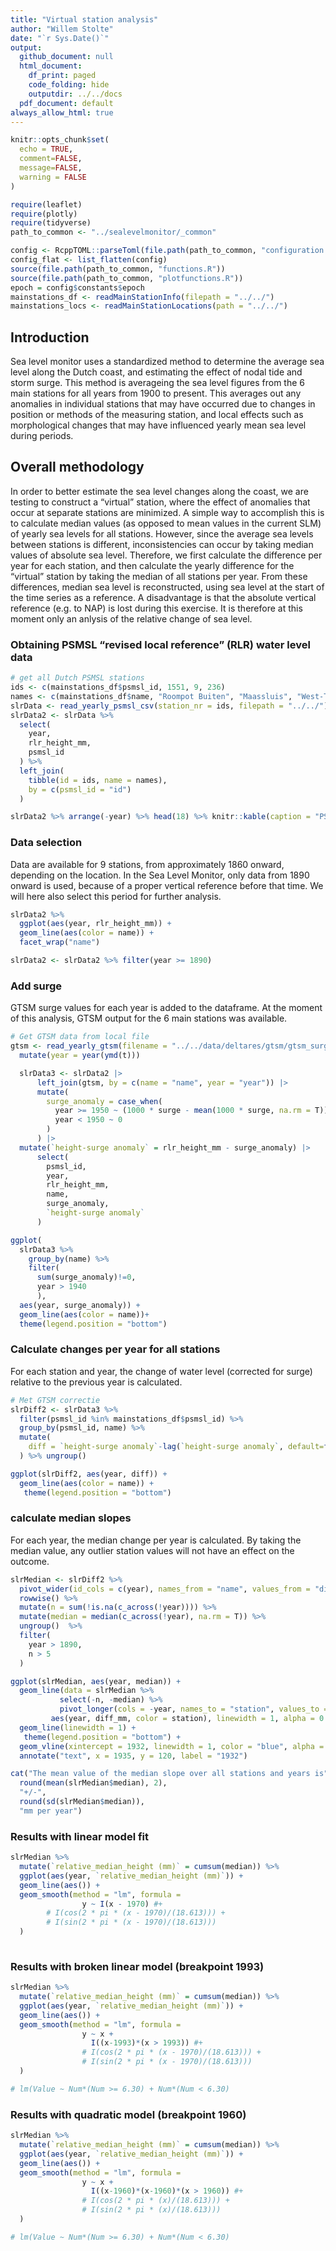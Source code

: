 ```yaml
---
title: "Virtual station analysis"
author: "Willem Stolte"
date: "`r Sys.Date()`"
output:
  github_document: null
  html_document:
    df_print: paged
    code_folding: hide
    outputdir: ../../docs
  pdf_document: default
always_allow_html: true
---
```



```r

knitr::opts_chunk$set(
  echo = TRUE,
  comment=FALSE,
  message=FALSE,
  warning = FALSE
)

require(leaflet)
require(plotly)
require(tidyverse)
path_to_common <- "../sealevelmonitor/_common"

config <- RcppTOML::parseToml(file.path(path_to_common, "configuration.TOML"))
config_flat <- list_flatten(config)
source(file.path(path_to_common, "functions.R"))
source(file.path(path_to_common, "plotfunctions.R"))
epoch = config$constants$epoch
mainstations_df <- readMainStationInfo(filepath = "../../")
mainstations_locs <- readMainStationLocations(path = "../../")
```

## Introduction

Sea level monitor uses a standardized method to determine the average sea level along the Dutch coast, and estimating the effect of nodal tide and storm surge. This method is averageing the sea level figures from the 6 main stations for all years from 1900 to present. This averages out any anomalies in individual stations that may have occurred due to changes in position or methods of the measuring station, and local effects such as morphological changes that may have influenced yearly mean sea level during periods.

## Overall methodology

In order to better estimate the sea level changes along the coast, we are testing to construct a "virtual" station, where the effect of anomalies that occur at separate stations are minimized. A simple way to accomplish this is to calculate median values (as opposed to mean values in the current SLM) of yearly sea levels for all stations. However, since the average sea levels between stations is different, inconsistencies can occur by taking median values of absolute sea level. Therefore, we first calculate the difference per year for each station, and then calculate the yearly difference for the "virtual" station by taking the median of all stations per year. From these differences, median sea level is reconstructed, using sea level at the start of the time series as a reference. A disadvantage is that the absolute vertical reference (e.g. to NAP) is lost during this exercise. It is therefore at this moment only an anlysis of the relative change of sea level.  


### Obtaining PSMSL "revised local reference" (RLR) water level data



```r
# get all Dutch PSMSL stations
ids <- c(mainstations_df$psmsl_id, 1551, 9, 236)
names <- c(mainstations_df$name, "Roompot Buiten", "Maassluis", "West-Terschelling")
slrData <- read_yearly_psmsl_csv(station_nr = ids, filepath = "../../")
slrData2 <- slrData %>%
  select(
    year,
    rlr_height_mm,
    psmsl_id
  ) %>%
  left_join(
    tibble(id = ids, name = names),
    by = c(psmsl_id = "id")
  )

slrData2 %>% arrange(-year) %>% head(18) %>% knitr::kable(caption = "PSMSL RLR sea level data for all Dutch stations on the latest 2 years." )

```


### Data selection

Data are available for 9 stations, from approximately 1860 onward, depending on the location. In the Sea Level Monitor, only data from 1890 onward is used, because of a proper vertical reference before that time. We will here also select this period for further analysis. 


```r
slrData2 %>%
  ggplot(aes(year, rlr_height_mm)) +
  geom_line(aes(color = name)) +
  facet_wrap("name")

slrData2 <- slrData2 %>% filter(year >= 1890)
```

### Add surge 

GTSM surge values for each year is added to the dataframe. At the moment of this analysis, GTSM output for the 6 main stations was available. 

```r

# Get GTSM data from local file
gtsm <- read_yearly_gtsm(filename = "../../data/deltares/gtsm/gtsm_surge_annual_mean_main_stations.csv") |>
  mutate(year = year(ymd(t)))

```




```r
  slrData3 <- slrData2 |>
      left_join(gtsm, by = c(name = "name", year = "year")) |>
      mutate(
        surge_anomaly = case_when(
          year >= 1950 ~ (1000 * surge - mean(1000 * surge, na.rm = T)), # meters to millimeters
          year < 1950 ~ 0
        )
      ) |>
  mutate(`height-surge anomaly` = rlr_height_mm - surge_anomaly) |>
      select(
        psmsl_id,
        year,
        rlr_height_mm,
        name,
        surge_anomaly,
        `height-surge anomaly`
      )

ggplot(
  slrData3 %>% 
    group_by(name) %>% 
    filter(
      sum(surge_anomaly)!=0,
      year > 1940
      ), 
  aes(year, surge_anomaly)) + 
  geom_line(aes(color = name))+
  theme(legend.position = "bottom")
```



### Calculate changes per year for all stations

For each station and year, the change of water level (corrected for surge) relative to the previous year is calculated. 


```r

# Met GTSM correctie
slrDiff2 <- slrData3 %>%
  filter(psmsl_id %in% mainstations_df$psmsl_id) %>%
  group_by(psmsl_id, name) %>%
  mutate(
    diff = `height-surge anomaly`-lag(`height-surge anomaly`, default=first(`height-surge anomaly`))
  ) %>% ungroup()

ggplot(slrDiff2, aes(year, diff)) +
  geom_line(aes(color = name)) +
   theme(legend.position = "bottom")
```


### calculate median slopes

For each year, the median change per year is calculated. By taking the median value, any outlier station values will not have an effect on the outcome.  

```r
slrMedian <- slrDiff2 %>%
  pivot_wider(id_cols = c(year), names_from = "name", values_from = "diff") %>%
  rowwise() %>%
  mutate(n = sum(!is.na(c_across(!year)))) %>%
  mutate(median = median(c_across(!year), na.rm = T)) %>%
  ungroup()  %>% 
  filter(
    year > 1890,
    n > 5
  )

ggplot(slrMedian, aes(year, median)) +
  geom_line(data = slrMedian %>%
           select(-n, -median) %>%
           pivot_longer(cols = -year, names_to = "station", values_to = "diff_mm"),
         aes(year, diff_mm, color = station), linewidth = 1, alpha = 0.5) +
  geom_line(linewidth = 1) +
   theme(legend.position = "bottom") +
  geom_vline(xintercept = 1932, linewidth = 1, color = "blue", alpha = 0.5) +
  annotate("text", x = 1935, y = 120, label = "1932")

cat("The mean value of the median slope over all stations and years is",
  round(mean(slrMedian$median), 2), 
  "+/-", 
  round(sd(slrMedian$median)),
  "mm per year")

```



### Results with linear model fit


```r

slrMedian %>%
  mutate(`relative_median_height (mm)` = cumsum(median)) %>%
  ggplot(aes(year, `relative_median_height (mm)`)) +
  geom_line(aes()) +
  geom_smooth(method = "lm", formula = 
                y ~ I(x - 1970) #+ 
        # I(cos(2 * pi * (x - 1970)/(18.613))) + 
        # I(sin(2 * pi * (x - 1970)/(18.613)))
  )
  
```

### Results with broken linear model (breakpoint 1993)

```r

slrMedian %>%
  mutate(`relative_median_height (mm)` = cumsum(median)) %>%
  ggplot(aes(year, `relative_median_height (mm)`)) +
  geom_line(aes()) +
  geom_smooth(method = "lm", formula = 
                y ~ x +
                  I((x-1993)*(x > 1993)) #+
                # I(cos(2 * pi * (x - 1970)/(18.613))) +
                # I(sin(2 * pi * (x - 1970)/(18.613)))
  )

# lm(Value ~ Num*(Num >= 6.30) + Num*(Num < 6.30)
```

### Results with quadratic model (breakpoint 1960)

```r

slrMedian %>%
  mutate(`relative_median_height (mm)` = cumsum(median)) %>%
  ggplot(aes(year, `relative_median_height (mm)`)) +
  geom_line(aes()) +
  geom_smooth(method = "lm", formula = 
                y ~ x +
                  I((x-1960)*(x-1960)*(x > 1960)) #+
                # I(cos(2 * pi * (x)/(18.613))) +
                # I(sin(2 * pi * (x)/(18.613)))
  )

# lm(Value ~ Num*(Num >= 6.30) + Num*(Num < 6.30)
```


